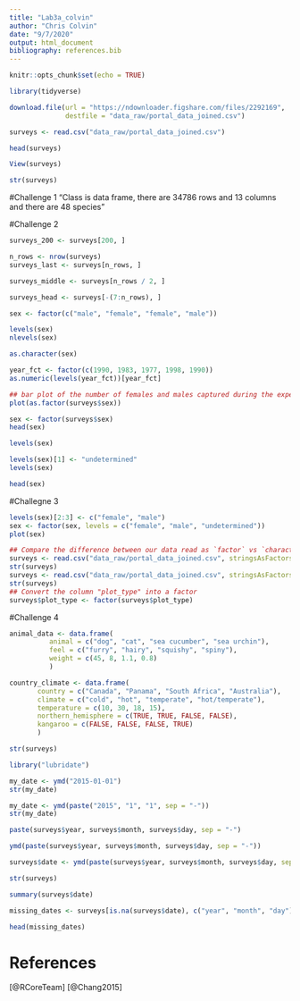 ```yaml
---
title: "Lab3a_colvin"
author: "Chris Colvin"
date: "9/7/2020"
output: html_document
bibliography: references.bib
---
```


```r
knitr::opts_chunk$set(echo = TRUE)
```

```r
library(tidyverse)
```

```r
download.file(url = "https://ndownloader.figshare.com/files/2292169",
              destfile = "data_raw/portal_data_joined.csv")
```

```r
surveys <- read.csv("data_raw/portal_data_joined.csv")
```

```r
head(surveys)
```

```r
View(surveys)
```

```r
str(surveys)
```

#Challenge 1
"Class is data frame, there are 34786 rows and 13 columns and there are 48 species"

#Challenge 2
```r
surveys_200 <- surveys[200, ]
```

```r
n_rows <- nrow(surveys)
surveys_last <- surveys[n_rows, ]
```

```r
surveys_middle <- surveys[n_rows / 2, ]
```

```r
surveys_head <- surveys[-(7:n_rows), ]
```

```r
sex <- factor(c("male", "female", "female", "male"))
```

```r
levels(sex)
nlevels(sex)
```
```r
as.character(sex)
```

```r
year_fct <- factor(c(1990, 1983, 1977, 1998, 1990))
as.numeric(levels(year_fct))[year_fct]
```
```r
## bar plot of the number of females and males captured during the experiment:
plot(as.factor(surveys$sex))
```

```r
sex <- factor(surveys$sex)
head(sex)
```

```r
levels(sex)
```

```r
levels(sex)[1] <- "undetermined"
levels(sex)
```

```r
head(sex)
```

#Challegne 3
```r
levels(sex)[2:3] <- c("female", "male")
sex <- factor(sex, levels = c("female", "male", "undetermined"))
plot(sex)
```

```r
## Compare the difference between our data read as `factor` vs `character`.
surveys <- read.csv("data_raw/portal_data_joined.csv", stringsAsFactors = TRUE)
str(surveys)
surveys <- read.csv("data_raw/portal_data_joined.csv", stringsAsFactors = FALSE)
str(surveys)
## Convert the column "plot_type" into a factor
surveys$plot_type <- factor(surveys$plot_type)
```

#Challenge 4
```r
animal_data <- data.frame(
          animal = c("dog", "cat", "sea cucumber", "sea urchin"),
          feel = c("furry", "hairy", "squishy", "spiny"),
          weight = c(45, 8, 1.1, 0.8)
          )

country_climate <- data.frame(
       country = c("Canada", "Panama", "South Africa", "Australia"),
       climate = c("cold", "hot", "temperate", "hot/temperate"),
       temperature = c(10, 30, 18, 15),
       northern_hemisphere = c(TRUE, TRUE, FALSE, FALSE),
       kangaroo = c(FALSE, FALSE, FALSE, TRUE)
       )
```

```r
str(surveys)
```

```r
library("lubridate")
```

```r
my_date <- ymd("2015-01-01")
str(my_date)
```
```r
my_date <- ymd(paste("2015", "1", "1", sep = "-")) 
str(my_date)
```

```r
paste(surveys$year, surveys$month, surveys$day, sep = "-")
```

```r
ymd(paste(surveys$year, surveys$month, surveys$day, sep = "-"))
```

```r
surveys$date <- ymd(paste(surveys$year, surveys$month, surveys$day, sep = "-"))
```

```r
str(surveys)
```

```r
summary(surveys$date)
```

```r
missing_dates <- surveys[is.na(surveys$date), c("year", "month", "day")]

head(missing_dates)
```

# References
[@RCoreTeam]
[@Chang2015]